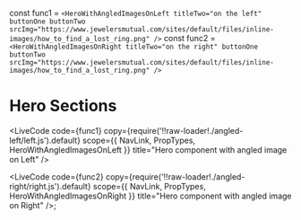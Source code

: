 
const func1 = `<HeroWithAngledImagesOnLeft titleTwo="on the left" buttonOne buttonTwo srcImg="https://www.jewelersmutual.com/sites/default/files/inline-images/how_to_find_a_lost_ring.png" />`
const func2 = `<HeroWithAngledImagesOnRight titleTwo="on the right" buttonOne buttonTwo srcImg="https://www.jewelersmutual.com/sites/default/files/inline-images/how_to_find_a_lost_ring.png" />`

# Hero Sections

<LiveCode
    code={func1}
    copy={require('!!raw-loader!./angled-left/left.js').default}
    scope={{ NavLink, PropTypes, HeroWithAngledImagesOnLeft }}
    title="Hero component with angled image on Left"
/>

<LiveCode
    code={func2}
    copy={require('!!raw-loader!./angled-right/right.js').default}
    scope={{ NavLink, PropTypes, HeroWithAngledImagesOnRight  }}
    title="Hero component with angled image on Right"
/>;